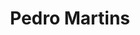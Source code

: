 ---
thumbnail: /images/team/tiocha.png
country: /images/countries/brazil.png
roblox-character: /images/avatars/tiocha.png
title: Pedro Martins
description: I like cherry’s and foxes! 🦊🍒
roles: 3D modeler, content creator and voice actor.
order: 4

twitter: 'https://twitter.com/StudioTiocha'
instagram: 'https://www.instagram.com/tiocha1/'
roblox: 'https://www.roblox.com/users/1768853774/profile'
youtube: 'https://www.youtube.com/channel/UC-wl6w8nJZUvaGj_xAubl1w'
---